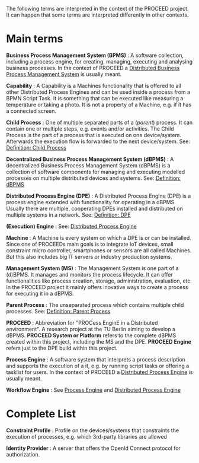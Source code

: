 The following terms are interpreted in the context of the PROCEED project. It can happen that some terms are interpreted differently in other contexts.

# Main terms

**Business Process Management System (BPMS)**
: A software collection, including a process engine, for creating, managing, executing and analysing business processes. In the context of PROCEED a [Distributed Business Process Management System](#dbpms) is usually meant.

**Capability**
: A Capability is a Machines functionality that is offered to all other Distributed Process Engines and can be used inside a process from a BPMN Script Task.
It is something that can be executed like measuring a temperature or taking a photo. It is not a property of a Machine, e.g. if it has a connected screen.

**Child Process**
: One of multiple separated parts of a (_parent_) process. It can contain one or multiple steps, e.g. events and/or activities. The Child Process is the part of a process that is executed on one device/system. Afterwards the execution flow is forwarded to the next device/system. See: [Definition: Child Process](/vision/definitions#child-process)

<a id="dbpms"></a>
**Decentralized Business Process Management System (dBPMS)**
: A decentralized Business Process Management System (dBPMS) is a collection of software components for managing and executing modelled processes on multiple distributed devices and systems. See: [Definition: dBPMS](/vision/definitions#distributed-business-process-management-system)

<a id="dpe"></a>
**Distributed Process Engine (DPE)**
: A Distributed Process Engine (DPE) is a process engine extended with functionality for
operating in a dBPMS.
Usually there are multiple, cooperating DPEs installed and distributed on multiple systems in a network. See: [Definition: DPE](/vision/definitions#distributed-process-engine)

**(Execution) Engine**
: See: [Distributed Process Engine](#dpe)

**Machine**
: A Machine is every system on which a DPE is or can be installed.
Since one of PROCEEDs main goals is to integrate IoT devices, small constraint micro controller, smartphones or sensors are all called Machines. But this also includes big IT servers or industry production systems.

**Management System (MS)**
: The Management System is one part of a (d)BPMS. It manages and monitors the process lifecycle. It can offer functionalities like process creation, storage, administration, evaluation, etc.
In the PROCEED project it mainly offers inovative ways to create a process for executing it in a dBPMS.

**Parent Process**
: The unseparated process which contains multiple child processes. See: [Definition: Parent Process](/vision/definition#parent-process″)

**PROCEED**
: Abbreviation for "PROCess EnginE in a Distributed environment". A research project at the TU Berlin aiming to develop a dBPMS.
**PROCEED System or Platform** refers to the complete dBPMS created within this project, including the MS and the DPE.
**PROCEED Engine** refers just to the DPE build within this project.

<a id="process-engine"></a>
**Process Engine**
: A software system that interprets a process description and supports the execution of a it, e.g. by running script tasks or offering a tasklist for users. In the context of PROCEED a [Distributed Process Engine](#dpe) is usually meant.

**Workflow Engine**
: See [Process Engine](#process-engine) and [Distributed Process Engine](#dpe)

# Complete List

**Constraint Profile**
: Profile on the devices/systems that constraints the execution of processes, e.g. which 3rd-party libraries are allowed

**Identity Provider**
: A server that offers the OpenId Connect protocol for authorization.
